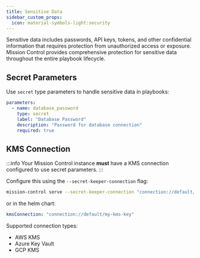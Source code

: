 ```yaml
---
title: Sensitive Data
sidebar_custom_props:
  icon: material-symbols-light:security
---
```


Sensitive data includes passwords, API keys, tokens, and other confidential information that requires protection from unauthorized access or exposure. Mission Control provides comprehensive protection for sensitive data throughout the entire playbook lifecycle.

## Secret Parameters

Use `secret` type parameters to handle sensitive data in playbooks:

```yaml
parameters:
  - name: database_password
    type: secret
    label: "Database Password"
    description: "Password for database connection"
    required: true
```

## KMS Connection

:::info
Your Mission Control instance **must** have a KMS connection configured to use secret parameters. 
:::

Configure this using the `--secret-keeper-connection` flag:

```bash
mission-control serve --secret-keeper-connection "connection://default/my-kms-key"
```

or in the helm chart:

```yaml
kmsConnection: "connection://default/my-kms-key"
```

Supported connection types:
- AWS KMS
- Azure Key Vault  
- GCP KMS
